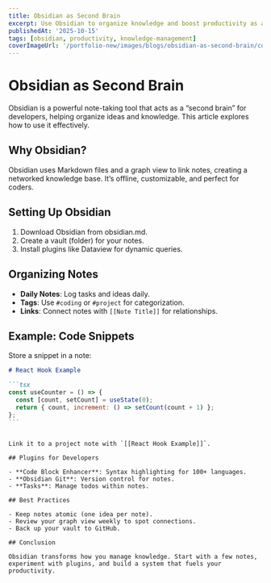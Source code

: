 ```yaml
---
title: Obsidian as Second Brain
excerpt: Use Obsidian to organize knowledge and boost productivity as a developer.
publishedAt: '2025-10-15'
tags: [obsidian, productivity, knowledge-management]
coverImageUrl: '/portfolio-new/images/blogs/obsidian-as-second-brain/cover.png'
---
```


# Obsidian as Second Brain

Obsidian is a powerful note-taking tool that acts as a “second brain” for developers, helping organize ideas and knowledge. This article explores how to use it effectively.

## Why Obsidian?

Obsidian uses Markdown files and a graph view to link notes, creating a networked knowledge base. It’s offline, customizable, and perfect for coders.

## Setting Up Obsidian

1. Download Obsidian from obsidian.md.
2. Create a vault (folder) for your notes.
3. Install plugins like Dataview for dynamic queries.

## Organizing Notes

- **Daily Notes**: Log tasks and ideas daily.
- **Tags**: Use `#coding` or `#project` for categorization.
- **Links**: Connect notes with `[[Note Title]]` for relationships.

## Example: Code Snippets

Store a snippet in a note:

````markdown
# React Hook Example

```tsx
const useCounter = () => {
  const [count, setCount] = useState(0);
  return { count, increment: () => setCount(count + 1) };
};
```
````

```

Link it to a project note with `[[React Hook Example]]`.

## Plugins for Developers

- **Code Block Enhancer**: Syntax highlighting for 100+ languages.
- **Obsidian Git**: Version control for notes.
- **Tasks**: Manage todos within notes.

## Best Practices

- Keep notes atomic (one idea per note).
- Review your graph view weekly to spot connections.
- Back up your vault to GitHub.

## Conclusion

Obsidian transforms how you manage knowledge. Start with a few notes, experiment with plugins, and build a system that fuels your productivity.
```
